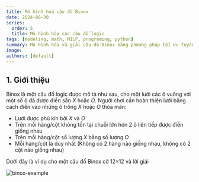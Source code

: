 ```yaml
---
title: Mô hình hóa câu đố Binox
date: 2024-08-30
series:
  order: 5
  title: Mô hình hóa các câu đố logic
tags: [modeling, math, MILP, programing, python]
summary: Mô hình hóa và giải câu đố Binox bằng phương pháp tối ưu tuyến tính hỗn hợp nguyên.
image:
authors: [default]
---
```




## 1. Giới thiệu

Binox là một câu đố logic được mô tả như sau, cho một lưới các ô vuông với một số ô đã được điền sẵn $X$ hoặc $O$.
Người chơi cần hoàn thiện lưới bằng cách điền vào những ô trống $X$ hoặc $O$ thỏa mãn:
- Lưới được phủ kín bởi $X$ và $O$
- Trên mỗi hàng/cột không tồn tại chuỗi lớn hơn 2 ô liên tiếp được điền giống nhau
- Trên mỗi hàng/cột số lượng $X$ bằng số lượng $O$
- Mỗi hàng/cột là duy nhất (Không có 2 hàng nào giống nhau, không có 2 cột nào giống nhau)

Dưới đây là ví dụ cho một câu đố Binox cỡ 12×12 và lời giải

![binox-example](/posts/Binox.png)

